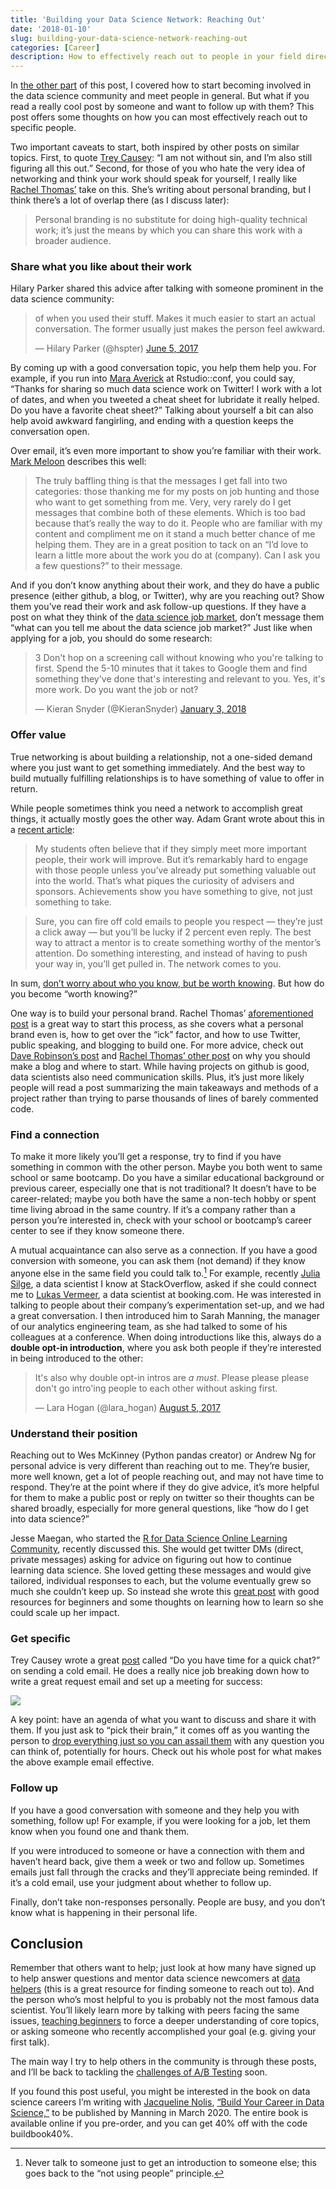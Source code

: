 ```yaml
---
title: 'Building your Data Science Network: Reaching Out'
date: '2018-01-10'
slug: building-your-data-science-network-reaching-out
categories: [Career]
description: How to effectively reach out to people in your field directly.
---
```


In [the other part](https://hookedondata.org/Building-Your-Data-Science-Network-Finding-Community/) of this post, I covered how to start becoming involved in the data science community and meet people in general. But what if you read a really cool post by someone and want to follow up with them? This post offers some thoughts on how you can most effectively reach out to specific people. 

Two important caveats to start, both inspired by other posts on similar topics. First, to quote [Trey Causey](https://medium.com/@treycausey/do-you-have-time-for-a-quick-chat-c3f7e46de89d): "I am not without sin, and I'm also still figuring all this out." Second, for those of you who hate the very idea of networking and think your work should speak for yourself, I really like [Rachel Thomas'](http://www.fast.ai/2017/12/18/personal-brand/) take on this. She's writing about personal branding, but I think there's a lot of overlap there (as I discuss later): 

> Personal branding is no substitute for doing high-quality technical work; it’s just the means by which you can share this work with a broader audience.

### Share what you like about their work

Hilary Parker shared this advice after talking with someone prominent in the data science community: 

<blockquote class="twitter-tweet" data-lang="en"><p lang="en" dir="ltr">of when you used their stuff. Makes it much easier to start an actual conversation. The former usually just makes the person feel awkward.</p>&mdash; Hilary Parker (@hspter) <a href="https://twitter.com/hspter/status/871822174662905857?ref_src=twsrc%5Etfw">June 5, 2017</a></blockquote>
<script async src="https://platform.twitter.com/widgets.js" charset="utf-8"></script>

By coming up with a good conversation topic, you help them help you. For example, if you run into [Mara Averick](https://twitter.com/dataandme) at Rstudio::conf, you could say, "Thanks for sharing so much data science work on Twitter! I work with a lot of dates, and when you tweeted a cheat sheet for lubridate it really helped. Do you have a favorite cheat sheet?" Talking about yourself a bit can also help avoid awkward fangirling, and ending with a question keeps the conversation open. 

Over email, it's even more important to show you're familiar with their work. [Mark Meloon](http://www.markmeloon.com/climbing-relationship-ladder-get-data-science-job/) describes this well:

> The truly baffling thing is that the messages I get fall into two categories: those thanking me for my posts on job hunting and those who want to get something from me. Very, very rarely do I get messages that combine both of these elements. Which is too bad because that’s really the way to do it. People who are familiar with my content and compliment me on it stand a much better chance of me helping them. They are in a great position to tack on an “I’d love to learn a little more about the work you do at (company). Can I ask you a few questions?” to their message.

And if you don't know anything about their work, and they do have a public presence (either github, a blog, or Twitter), why are you reaching out? Show them you've read their work and ask follow-up questions. If they have a post on what they think of the [data science job market](http://treycausey.com/data_science_interviews.html), don't message them "what can you tell me about the data science job market?" Just like when applying for a job, you should do some research:

<blockquote class="twitter-tweet" data-conversation="none" data-lang="en"><p lang="en" dir="ltr">3 Don&#39;t hop on a screening call without knowing who you&#39;re talking to first. Spend the 5-10 minutes that it takes to Google them and find something they&#39;ve done that&#39;s interesting and relevant to you. Yes, it&#39;s more work. Do you want the job or not?</p>&mdash; Kieran Snyder (@KieranSnyder) <a href="https://twitter.com/KieranSnyder/status/948614223537426432?ref_src=twsrc%5Etfw">January 3, 2018</a></blockquote>
<script async src="https://platform.twitter.com/widgets.js" charset="utf-8"></script>


### Offer value

True networking is about building a relationship, not a one-sided demand where you just want to get something immediately. And the best way to build mutually fulfilling relationships is to have something of value to offer in return. 

While people sometimes think you need a network to accomplish great things, it actually mostly goes the other way. Adam Grant wrote about this in a [recent article](https://www.nytimes.com/2017/08/24/opinion/sunday/networking-connections-business.html?_r=0):

> My students often believe that if they simply meet more important people, their work will improve. But it’s remarkably hard to engage with those people unless you’ve already put something valuable out into the world. That’s what piques the curiosity of advisers and sponsors. Achievements show you have something to give, not just something to take.

> Sure, you can fire off cold emails to people you respect — they’re just a click away — but you’ll be lucky if 2 percent even reply. The best way to attract a mentor is to create something worthy of the mentor’s attention. Do something interesting, and instead of having to push your way in, you’ll get pulled in. The network comes to you.

In sum, [don't worry about who you know, but be worth knowing](https://static1.squarespace.com/static/50d63bc4e4b0e383f5b2a05a/t/5655fa1de4b0f60cdb986ad5/1448475165543/Job+market+advice+for+PhDs+November2015-2.pdf). But how do you become "worth knowing?" 

One way is to build your personal brand. Rachel Thomas’ [aforementioned post](http://www.fast.ai/2017/12/18/personal-brand/) is a great way to start this process, as she covers what a personal brand even is, how to get over the "ick" factor, and how to use Twitter, public speaking, and blogging to build one. For more advice, check out [Dave Robinson's post](http://varianceexplained.org/r/start-blog/) and [Rachel Thomas' other post](https://medium.com/@racheltho/why-you-yes-you-should-blog-7d2544ac1045) on why you should make a blog and where to start. While having projects on github is good, data scientists also need communication skills. Plus, it's just more likely people will read a post summarizing the main takeaways and methods of a project rather than trying to parse thousands of lines of barely commented code. 

### Find a connection

To make it more likely you’ll get a response, try to find if you have something in common with the other person. Maybe you both went to same school or same bootcamp. Do you have a similar educational background or previous career, especially one that is not traditional?  It doesn't have to be career-related; maybe you both have the same a non-tech hobby or spent time living abroad in the same country. If it's a company rather than a person you're interested in, check with your school or bootcamp's career center to see if they know someone there. 

A mutual acquaintance can also serve as a connection. If you have a good conversion with someone, you can ask them (not demand) if they know anyone else in the same field you could talk to.[^1] For example, recently [Julia Silge](https://twitter.com/juliasilge), a data scientist I know at StackOverflow, asked if she could connect me to [Lukas Vermeer](https://lukasvermeer.github.io), a data scientist at booking.com. He was interested in talking to people about their company's experimentation set-up, and we had a great conversation. I then introduced him to Sarah Manning, the manager of our analytics engineering team, as she had talked to some of his colleagues at a conference. When doing introductions like this, always do a **double opt-in introduction**, where you ask both people if they're interested in being introduced to the other:

<blockquote class="twitter-tweet" data-lang="en"><p lang="en" dir="ltr">It&#39;s also why double opt-in intros are *a must*. Please please please don&#39;t go intro&#39;ing people to each other without asking first.</p>&mdash; Lara Hogan (@lara_hogan) <a href="https://twitter.com/lara_hogan/status/893953892404297728?ref_src=twsrc%5Etfw">August 5, 2017</a></blockquote>
<script async src="https://platform.twitter.com/widgets.js" charset="utf-8"></script>

### Understand their position

Reaching out to Wes McKinney (Python pandas creator) or Andrew Ng for personal advice is very different than reaching out to me. They're busier, more well known, get a lot of people reaching out, and may not have time to respond. They're at the point where if they do give advice, it's more helpful for them to make a public post or reply on twitter so their thoughts can be shared broadly, especially for more general questions, like "how do I get into data science?" 

Jesse Maegan, who started the [R for Data Science Online Learning Community](https://medium.com/@kierisi/r4ds-the-next-iteration-d51e0a1b0b82), recently discussed this. She would get twitter DMs (direct, private messages) asking for advice on figuring out how to continue learning data science. She loved getting these messages and would give tailored, individual responses to each, but the volume eventually grew so much she couldn't keep up. So instead she wrote this [great post](https://medium.com/@kierisi/data-science-and-r-how-do-i-start-7a87426e103e) with good resources for beginners and some thoughts on learning how to learn so she could scale up her impact.  

### Get specific

Trey Causey wrote a great [post](https://medium.com/@treycausey/do-you-have-time-for-a-quick-chat-c3f7e46de89d) called "Do you have time for a quick chat?" on sending a cold email. He does a really nice job breaking down how to write a great request email and set up a meeting for success:

![](/img/Trey_post_screenshot.png)

A key point: have an agenda of what you want to discuss and share it with them. If you just ask to "pick their brain," it comes off as you wanting the person to [drop everything just so you can assail them](http://www.markmeloon.com/climbing-relationship-ladder-get-data-science-job/) with any question you can think of, potentially for hours. Check out his whole post for what makes the above example email effective. 

### Follow up

If you have a good conversation with someone and they help you with something, follow up! For example, if you were looking for a job, let them know when you found one and thank them. 

If you were introduced to someone or have a connection with them and haven't heard back, give them a week or two and follow up. Sometimes emails just fall through the cracks and they'll appreciate being reminded. If it's a cold email, use your judgment about whether to follow up. 

Finally, don't take non-responses personally. People are busy, and you don't know what is happening in their personal life. 

## Conclusion

Remember that others want to help; just look at how many have signed up to help answer questions and mentor data science newcomers at [data helpers](https://www.datahelpers.org/) (this is a great resource for finding someone to reach out to). And the person who's most helpful to you is probably not the most famous data scientist. You'll likely learn more by talking with peers facing the same issues, [teaching beginners](https://twitter.com/sarahmei/status/929225969881161728) to force a deeper understanding of core topics, or asking someone who recently accomplished your goal (e.g. giving your first talk).   

The main way I try to help others in the community is through these posts, and I'll be back to tackling the [challenges of A/B Testing](https://www.youtube.com/watch?v=SF-ryGgLOgQ) soon. 

If you found this post useful, you might be interested in the book on data science careers I'm writing with [Jacqueline Nolis](https://jnolis.com), ["Build Your Career in Data Science,"](https://datascicareer.com) to be published by Manning in March 2020. The entire book is available online if you pre-order, and you can get 40% off with the code buildbook40%.

[^1]: Never talk to someone just to get an introduction to someone else; this goes back to the "not using people" principle. 
